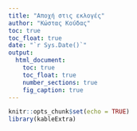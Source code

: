 ```yaml
---
title: "Αποχή στις εκλογές"
author: "Κώστας Κούδας"
toc: true
toc_float: true
date: "`r Sys.Date()`"
output:
  html_document:
    toc: true
    toc_float: true
    number_sections: true
    fig_caption: true
---
```


```r
knitr::opts_chunk$set(echo = TRUE)
library(kableExtra)
```

